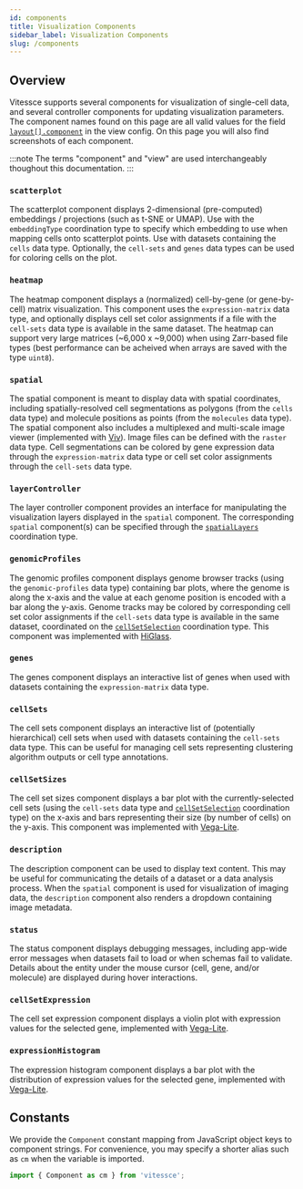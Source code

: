 ```yaml
---
id: components
title: Visualization Components
sidebar_label: Visualization Components
slug: /components
---
```


## Overview

Vitessce supports several components for visualization of single-cell data, and several controller components for updating visualization parameters. The component names found on this page are all valid values for the field [`layout[].component`](/docs/view-config-json/index.html#layout) in the view config. On this page you will also find screenshots of each component.

:::note
The terms "component" and "view" are used interchangeably thoughout this documentation.
:::


### `scatterplot`

The scatterplot component displays 2-dimensional (pre-computed) embeddings / projections (such as t-SNE or UMAP). Use with the `embeddingType` coordination type to specify which embedding to use when mapping cells onto scatterplot points. Use with datasets containing the `cells` data type. Optionally, the `cell-sets` and `genes` data types can be used for coloring cells on the plot.

<ComponentImage filename="scatterplot.png" alt="Screenshot of Scatterplot Component" />
<ComponentImage filename="scatterplot-2.png" alt="Screenshot of Scatterplot Component" />

### `heatmap`

The heatmap component displays a (normalized) cell-by-gene (or gene-by-cell) matrix visualization.
This component uses the `expression-matrix` data type, and optionally displays cell set color assignments if a file with the `cell-sets` data type is available in the same dataset.
The heatmap can support very large matrices (~6,000 x ~9,000) when using Zarr-based file types (best performance can be acheived when arrays are saved with the type `uint8`).

<ComponentImage filename="heatmap.png" alt="Screenshot of Heatmap Component" />
<ComponentImage filename="heatmap-2.png" alt="Screenshot of Heatmap Component" />

### `spatial`

The spatial component is meant to display data with spatial coordinates, including spatially-resolved cell segmentations as polygons (from the `cells` data type) and molecule positions as points (from the `molecules` data type). The spatial component also includes a multiplexed and multi-scale image viewer (implemented with [Viv](http://viv.gehlenborglab.org/)). Image files can be defined with the `raster` data type. Cell segmentations can be colored by gene expression data through the `expression-matrix` data type or cell set color assignments through the `cell-sets` data type.

<ComponentImage filename="spatial-2.png" alt="Screenshot of Spatial Component" />
<ComponentImage filename="spatial.png" alt="Screenshot of Spatial Component" />

### `layerController`

The layer controller component provides an interface for manipulating the visualization layers displayed in the `spatial` component. The corresponding `spatial` component(s) can be specified through the [`spatialLayers`](/docs/coordination-types/index.html#spatialLayers) coordination type.

<ComponentImage filename="layerController.png" alt="Screenshot of Layer Controller Component" />

### `genomicProfiles`

The genomic profiles component displays genome browser tracks (using the `genomic-profiles` data type) containing bar plots, where the genome is along the x-axis and the value at each genome position is encoded with a bar along the y-axis. Genome tracks may be colored by corresponding cell set color assignments if the `cell-sets` data type is available in the same dataset, coordinated on the [`cellSetSelection`](/docs/coordination-types/index.html#cellSetSelection) coordination type. This component was implemented with [HiGlass](https://higlass.io/).

<ComponentImage filename="genomicProfiles.png" alt="Screenshot of Genomic Profiles Component" />

### `genes`

The genes component displays an interactive list of genes when used with datasets containing the `expression-matrix` data type.

<ComponentImage filename="genes.png" alt="Screenshot of Expression Levels Component" />

### `cellSets`

The cell sets component displays an interactive list of (potentially hierarchical) cell sets when used with datasets containing the `cell-sets` data type. This can be useful for managing cell sets representing clustering algorithm outputs or cell type annotations.

<ComponentImage filename="cellSets.png" alt="Screenshot of Cell Set Manager Component" />

### `cellSetSizes`

The cell set sizes component displays a bar plot with the currently-selected cell sets (using the `cell-sets` data type and [`cellSetSelection`](/docs/coordination-types/index.html#cellSetSelection) coordination type) on the x-axis and bars representing their size (by number of cells) on the y-axis. This component was implemented with [Vega-Lite](https://vega.github.io/vega-lite/).

<ComponentImage filename="cellSetSizes.png" alt="Screenshot of Cell Set Sizes Component" />

### `description`

The description component can be used to display text content. This may be useful for communicating the details of a dataset or a data analysis process. When the `spatial` component is used for visualization of imaging data, the `description` component also renders a dropdown containing image metadata.

<ComponentImage filename="description.png" alt="Screenshot of Description Component" />

### `status`

The status component displays debugging messages, including app-wide error messages when datasets fail to load or when schemas fail to validate. Details about the entity under the mouse cursor (cell, gene, and/or molecule) are displayed during hover interactions.

<ComponentImage filename="status.png" alt="Screenshot of Status Component" />

### `cellSetExpression`

The cell set expression component displays a violin plot with expression values for the selected gene, implemented with [Vega-Lite](https://vega.github.io/vega-lite/).

<ComponentImage filename="cellSetExpression.png" alt="Screenshot of Cell Set Expression Component" />

### `expressionHistogram`

The expression histogram component displays a bar plot with the distribution of expression values for the selected gene, implemented with [Vega-Lite](https://vega.github.io/vega-lite/).

<ComponentImage filename="expressionHistogram.png" alt="Screenshot of Expression Histogram Component" />


## Constants

We provide the `Component` constant mapping from JavaScript object keys to component strings.
For convenience, you may specify a shorter alias such as `cm` when the variable is imported.

```js {7-11}
import { Component as cm } from 'vitessce';
```


<AutogeneratedComponentConstant/>